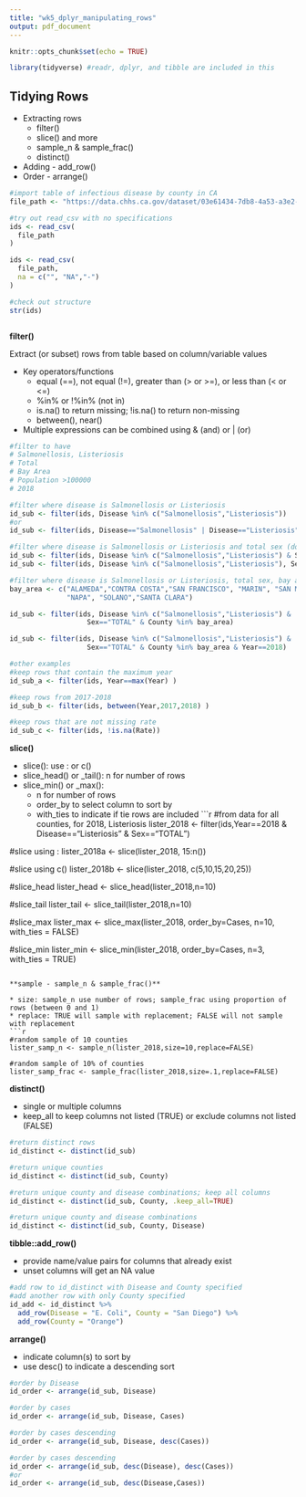 ```yaml
---
title: "wk5_dplyr_manipulating_rows"
output: pdf_document
---
```


```r
knitr::opts_chunk$set(echo = TRUE)

library(tidyverse) #readr, dplyr, and tibble are included in this
```

## Tidying Rows
* Extracting rows
  + filter()
  + slice() and more
  + sample_n & sample_frac()
  + distinct()
* Adding - add_row()
* Order - arrange()



```r

#import table of infectious disease by county in CA
file_path <- "https://data.chhs.ca.gov/dataset/03e61434-7db8-4a53-a3e2-1d4d36d6848d/resource/75019f89-b349-4d5e-825d-8b5960fc028c/download/idb_odp_2001-2018.csv"

#try out read_csv with no specifications
ids <- read_csv(
  file_path
)

ids <- read_csv(
  file_path,
  na = c("", "NA","-")
)

#check out structure 
str(ids)



```

**filter()**

Extract (or subset) rows from table based on column/variable values

* Key operators/functions
  + equal (==), not equal (!=), greater than (> or >=), or less than (< or <=)
  + %in% or !%in% (not in)
  + is.na() to return missing; !is.na() to return non-missing
  + between(), near()
* Multiple expressions can be combined using & (and) or | (or)
```r
#filter to have 
# Salmonellosis, Listeriosis
# Total 
# Bay Area
# Population >100000
# 2018

#filter where disease is Salmonellosis or Listeriosis
id_sub <- filter(ids, Disease %in% c("Salmonellosis","Listeriosis"))
#or
id_sub <- filter(ids, Disease=="Salmonellosis" | Disease=="Listeriosis")

#filter where disease is Salmonellosis or Listeriosis and total sex (don't need male or female)
id_sub <- filter(ids, Disease %in% c("Salmonellosis","Listeriosis") & Sex=="TOTAL" )
id_sub <- filter(ids, Disease %in% c("Salmonellosis","Listeriosis"), Sex=="TOTAL" )

#filter where disease is Salmonellosis or Listeriosis, total sex, bay area
bay_area <- c("ALAMEDA","CONTRA COSTA","SAN FRANCISCO", "MARIN", "SAN MATEO", "SONOMA", 
              "NAPA", "SOLANO","SANTA CLARA")

id_sub <- filter(ids, Disease %in% c("Salmonellosis","Listeriosis") & 
                   Sex=="TOTAL" & County %in% bay_area)

id_sub <- filter(ids, Disease %in% c("Salmonellosis","Listeriosis") & 
                   Sex=="TOTAL" & County %in% bay_area & Year==2018)

#other examples
#keep rows that contain the maximum year
id_sub_a <- filter(ids, Year==max(Year) )

#keep rows from 2017-2018 
id_sub_b <- filter(ids, between(Year,2017,2018) )

#keep rows that are not missing rate
id_sub_c <- filter(ids, !is.na(Rate))

```

**slice()**

* slice(): use : or c()
* slice_head() or _tail(): n for number of rows
* slice_min() or _max(): 
  + n for number of rows
  + order_by to select column to sort by
  + with_ties to indicate if tie rows are included
```r
#from data for all counties, for 2018, Listeriosis
lister_2018 <- filter(ids,Year==2018 & Disease=="Listeriosis" & Sex=="TOTAL")

#slice using : 
lister_2018a <- slice(lister_2018, 15:n())

#slice using c()
lister_2018b <- slice(lister_2018, c(5,10,15,20,25))

#slice_head
lister_head <- slice_head(lister_2018,n=10)

#slice_tail
lister_tail <- slice_tail(lister_2018,n=10)

#slice_max
lister_max <- slice_max(lister_2018, order_by=Cases, n=10, with_ties = FALSE)

#slice_min
lister_min <- slice_min(lister_2018, order_by=Cases, n=3, with_ties = TRUE)


```

**sample - sample_n & sample_frac()**

* size: sample_n use number of rows; sample_frac using proportion of rows (between 0 and 1)
* replace: TRUE will sample with replacement; FALSE will not sample with replacement
```r

#random sample of 10 counties
lister_samp_n <- sample_n(lister_2018,size=10,replace=FALSE)

#random sample of 10% of counties
lister_samp_frac <- sample_frac(lister_2018,size=.1,replace=FALSE)

```

**distinct()**

* single or multiple columns
* keep_all to keep columns not listed (TRUE) or exclude columns not listed (FALSE)
```r
#return distinct rows
id_distinct <- distinct(id_sub)

#return unique counties
id_distinct <- distinct(id_sub, County)

#return unique county and disease combinations; keep all columns
id_distinct <- distinct(id_sub, County, .keep_all=TRUE)

#return unique county and disease combinations
id_distinct <- distinct(id_sub, County, Disease)

```


**tibble::add_row()**

* provide name/value pairs for columns that already exist
* unset columns will get an NA value
```r
#add row to id_distinct with Disease and County specified
#add another row with only County specified
id_add <- id_distinct %>%
  add_row(Disease = "E. Coli", County = "San Diego") %>%
  add_row(County = "Orange")


```


**arrange()**

* indicate column(s) to sort by
* use desc() to indicate a descending sort
```r
#order by Disease
id_order <- arrange(id_sub, Disease)

#order by cases 
id_order <- arrange(id_sub, Disease, Cases)

#order by cases descending
id_order <- arrange(id_sub, Disease, desc(Cases))

#order by cases descending
id_order <- arrange(id_sub, desc(Disease), desc(Cases))
#or
id_order <- arrange(id_sub, desc(Disease,Cases))


```

